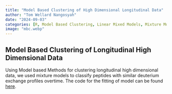 ```yaml
---
title: "Model Based Clustering of High Dimensional Longitudinal Data"
author: "Tom Wellard Nangosyah"
date: "2024-09-03"
categories: [R, Model Based Clustering, Linear Mixed Models, Mixture Models, Peptides]
image: "mbc.webp"
---
```


## Model Based Clustering of Longitudinal High Dimensional Data

Using Model based Methods for clustering longitudinal high dimensional data, we used mixture models to classify peptides with similar deuterium exchange profiles overtime. The code for the fitting of model can be found [here](https://github.com/nangosyah/Master-Thesis-MBCLHD-2024){target="blank"}.
